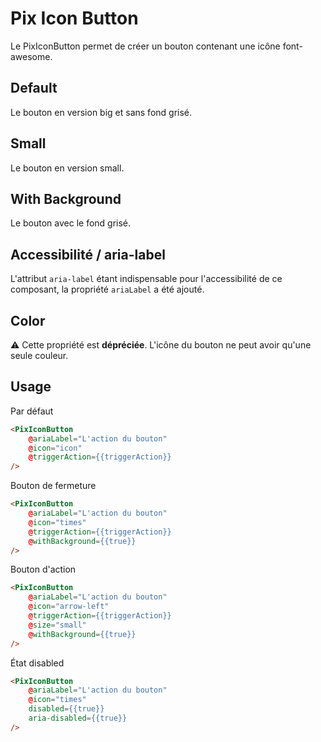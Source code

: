 
<Meta
  title='Basics/Icon button'
  component='PixIconButton'
  decorators={[centered]}
  argTypes={stories.argTypes}
/>

# Pix Icon Button

Le PixIconButton permet de créer un bouton contenant une icône font-awesome.

## Default

Le bouton en version big et sans fond grisé.

<Canvas>
  <Story name="Default" story={stories.Default} height={60} />
</Canvas>

## Small

Le bouton en version small.

<Canvas>
  <Story name="Small" story={stories.small} height={60} />
</Canvas>

## With Background

Le bouton avec le fond grisé.

<Canvas>
  <Story name="With Background" story={stories.withBackground} height={60} />
</Canvas>

## Accessibilité / aria-label

L'attribut `aria-label` étant indispensable pour l'accessibilité de ce composant, la propriété `ariaLabel` a été ajouté.

## Color

⚠️ Cette propriété est **dépréciée**. L'icône du bouton ne peut avoir qu'une seule couleur.

## Usage

Par défaut
```html
<PixIconButton
    @ariaLabel="L'action du bouton"
    @icon="icon"
    @triggerAction={{triggerAction}}
/>
```

Bouton de fermeture
```html
<PixIconButton
    @ariaLabel="L'action du bouton"
    @icon="times"
    @triggerAction={{triggerAction}}
    @withBackground={{true}}
/>
```

Bouton d'action
```html
<PixIconButton
    @ariaLabel="L'action du bouton"
    @icon="arrow-left"
    @triggerAction={{triggerAction}}
    @size="small"
    @withBackground={{true}}
/>
```

État disabled
```html
<PixIconButton
    @ariaLabel="L'action du bouton"
    @icon="times"
    disabled={{true}}
    aria-disabled={{true}}
/>
```

<ArgsTable story="Default" />
